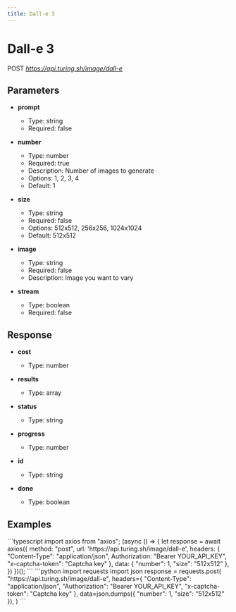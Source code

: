 ```yaml
---
title: Dall-e 3
---
```


# Dall-e 3
POST *https://api.turing.sh/image/dall-e*

## Parameters


- **prompt**
  - Type: string
  - Required: false

- **number**
  - Type: number
  - Required: true
  - Description: Number of images to generate
  - Options: 1, 2, 3, 4
  - Default: 1

- **size**
  - Type: string
  - Required: false
  - Options: 512x512, 256x256, 1024x1024
  - Default: 512x512

- **image**
  - Type: string
  - Required: false
  - Description: Image you want to vary

- **stream**
  - Type: boolean
  - Required: false

## Response


- **cost**
  - Type: number

- **results**
  - Type: array

- **status**
  - Type: string

- **progress**
  - Type: number

- **id**
  - Type: string

- **done**
  - Type: boolean

## Examples

<CodeGroup title="Dall-e 3 example">
  ```typescript
  import axios from "axios";
  (async () => {
    let response = await axios({
      method: "post",
      url: 'https://api.turing.sh/image/dall-e',
      headers: {
        "Content-Type": "application/json",
        Authorization: "Bearer YOUR_API_KEY",
        "x-captcha-token": "Captcha key"
      },
      data: {
  "number": 1,
  "size": "512x512"
},
    })
  })();
  ```
  ```python
  import requests
  import json
  response = requests.post(
    "https://api.turing.sh/image/dall-e",
    headers={
      "Content-Type": "application/json",
      "Authorization": "Bearer YOUR_API_KEY",
      "x-captcha-token": "Captcha key"
    },
    data=json.dumps({
  "number": 1,
  "size": "512x512"
}),
  )
  ```
</CodeGroup>